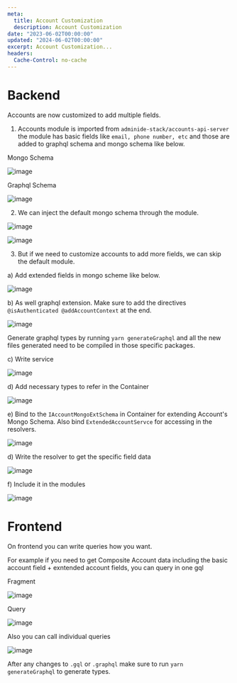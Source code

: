 ```yaml
---
meta:
  title: Account Customization
  description: Account Customization
date: "2023-06-02T00:00:00"
updated: "2024-06-02T00:00:00"
excerpt: Account Customization...
headers:
  Cache-Control: no-cache
---
```



# Backend

Accounts are now customized to add multiple fields. 

1. Accounts module is imported from `adminide-stack/accounts-api-server` the module has basic fields like `email, phone number, etc` and those are added to graphql schema and mongo schema like below. 


Mongo Schema

![image](https://user-images.githubusercontent.com/3382355/144945764-d2156f59-3214-41c9-b11b-63cca85d32e8.png)


Graphql Schema

![image](https://user-images.githubusercontent.com/3382355/144945790-d55cdd2c-493c-4044-80b2-1d6c54eb79e1.png)


2. We can inject the default mongo schema through the module. 

![image](https://user-images.githubusercontent.com/3382355/144945863-493875ff-cab0-4032-b1f0-b09465e13237.png)

![image](https://user-images.githubusercontent.com/3382355/144945891-4076c4b6-cf0e-4b44-9da9-f04bfdb56130.png)


3. But if we need to customize accounts to add more fields, we can skip the default module.

a) Add extended fields in mongo scheme like below. 

![image](https://user-images.githubusercontent.com/3382355/144945975-641e1245-e13a-4a7e-ae8d-a127ae56c15f.png)

b) As well graphql extension. Make sure to add the directives `@isAuthenticated @addAccountContext` at the end.

![image](https://user-images.githubusercontent.com/3382355/205443321-4559131a-f249-4990-81f1-018a98ebee72.png)

Generate graphql types by running `yarn generateGraphql` and all the new files generated need to be compiled in those specific packages.

c) Write service 

![image](https://user-images.githubusercontent.com/3382355/205443342-ed4b61de-9ec3-4ced-bde6-87fd85613b5d.png)


d) Add necessary types to refer in the Container

![image](https://user-images.githubusercontent.com/3382355/205443415-3c503643-8f04-4ec3-bd8d-f0c4a27d7f0e.png)

e) Bind to the `IAccountMongoExtSchema`  in Container for extending Account's Mongo Schema. Also bind `ExtendedAccountServce` for accessing in the resolvers.

![image](https://user-images.githubusercontent.com/3382355/207566937-cfc8b5d3-54e8-4d5e-bcf3-7e9a6a6a5dec.png)

d) Write the resolver to get the specific field data

![image](https://user-images.githubusercontent.com/3382355/205443631-b2965917-7f33-47a9-96cd-8ee03c5e0155.png)


f) Include it in the modules

![image](https://user-images.githubusercontent.com/3382355/205443438-81f5a99a-f91b-467f-b07b-6d9341781dff.png)

# Frontend

On frontend you can write queries how you want. 

For example if you need to get Composite Account data including the basic account field + exntended account fields, you can query in one gql


Fragment

![image](https://user-images.githubusercontent.com/3382355/205443555-eb07cfdc-539d-40c9-9d78-1ca10f405509.png)

Query

![image](https://user-images.githubusercontent.com/3382355/205443487-fee8a27b-33a2-45e3-b1ee-73c32783a15d.png)


Also you can call individual queries

![image](https://user-images.githubusercontent.com/3382355/205443514-0bac754b-27da-4bf3-9ac4-0e31413e6b36.png)


After any changes to `.gql` or `.graphql` make sure to run `yarn generateGraphql` to generate types.

